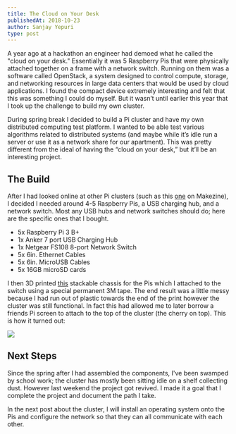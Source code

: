 ```yaml
---
title: The Cloud on Your Desk
publishedAt: 2018-10-23
author: Sanjay Yepuri
type: post
---
```

A year ago at a hackathon an engineer had demoed what he called the "cloud on your desk." Essentially it was  5 Raspberry Pis that were physically attached together on a frame with a network switch. Running on them was a software called OpenStack, a system designed to control compute, storage, and networking resources in large data centers that would be used by cloud applications. I found the compact device extremely interesting and felt that this was something I could do myself. But it wasn’t until earlier this year that I took up the challenge to build my own cluster.

During spring break I decided to build a Pi cluster and have my own distributed computing test platform. I wanted to be able test various algorithms related to distributed systems (and maybe while it’s idle run a server or use it as a network share for our apartment). This was pretty different from the ideal of having the “cloud on your desk,” but it’ll be an interesting project.

## The Build
After I had looked online at other Pi clusters (such as this [one](https://makezine.com/projects/build-a-compact-4-node-raspberry-pi-cluster/) on Makezine), I decided I needed around 4-5 Raspberry Pis, a USB charging hub, and a network switch. Most any USB hubs and network switches should do; here are the specific ones that I bought.

* 5x Raspberry Pi 3 B+
* 1x Anker 7 port USB Charging Hub
* 1x Netgear FS108 8-port Network Switch
* 5x 6in. Ethernet Cables
* 5x 6in. MicroUSB Cables
* 5x 16GB microSD cards

I then 3D printed [this](https://www.thingiverse.com/thing:1573414) stackable chassis for the Pis which I attached to the switch using a special permanent 3M tape. The end result was a little messy because I had run out of plastic towards the end of the print however the cluster was still functional. In fact this had allowed me to later borrow a friends Pi screen to attach to the top of the cluster (the cherry on top). This is how it turned out:

![](/images/pi-cluster-build.jpeg)

## Next Steps
Since the spring after I had assembled the components, I've been swamped by school work; the cluster has mostly been sitting idle on a shelf collecting dust. However last weekend the project got revived. I made it a goal that I complete the project and document the path I take.

In the next post about the cluster, I will install an operating system onto the Pis and configure the network so that they can all communicate with each other.
